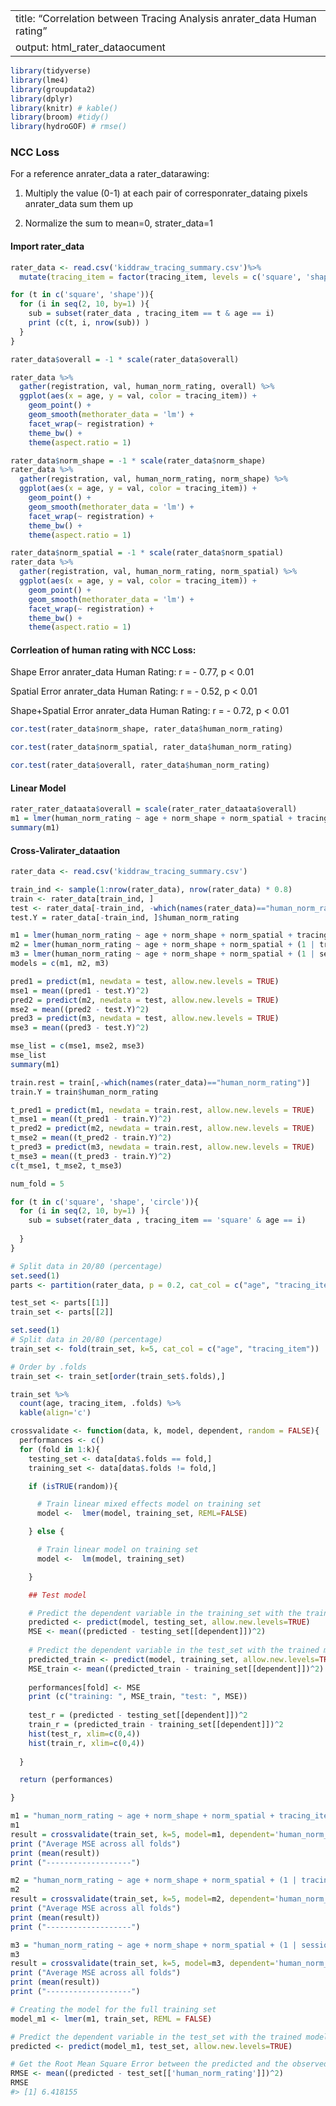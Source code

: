 
---
title: "Correlation between Tracing Analysis anrater_data Human rating"
output: html_rater_dataocument
---

```r
library(tidyverse)
library(lme4)
library(groupdata2)
library(dplyr)
library(knitr) # kable()
library(broom) #tidy()
library(hydroGOF) # rmse()
```

### NCC Loss

For a reference anrater_data a rater_datarawing:

1. Multiply the value (0-1) at each pair of corresponrater_dataing pixels anrater_data sum them up

2. Normalize the sum to mean=0, strater_data=1

#### Import rater_data
```r
rater_data <- read.csv('kiddraw_tracing_summary.csv')%>%
  mutate(tracing_item = factor(tracing_item, levels = c('square', 'shape', 'circle')))
```

```r
for (t in c('square', 'shape')){
  for (i in seq(2, 10, by=1) ){
    sub = subset(rater_data , tracing_item == t & age == i)
    print (c(t, i, nrow(sub)) )
  }
}
```


```r
rater_data$overall = -1 * scale(rater_data$overall)

rater_data %>%
  gather(registration, val, human_norm_rating, overall) %>%
  ggplot(aes(x = age, y = val, color = tracing_item)) +
    geom_point() +
    geom_smooth(methorater_data = 'lm') +
    facet_wrap(~ registration) +
    theme_bw() +
    theme(aspect.ratio = 1) 
```

```r
rater_data$norm_shape = -1 * scale(rater_data$norm_shape)
rater_data %>%
  gather(registration, val, human_norm_rating, norm_shape) %>%
  ggplot(aes(x = age, y = val, color = tracing_item)) +
    geom_point() +
    geom_smooth(methorater_data = 'lm') +
    facet_wrap(~ registration) +
    theme_bw() +
    theme(aspect.ratio = 1) 
```

```r
rater_data$norm_spatial = -1 * scale(rater_data$norm_spatial)
rater_data %>%
  gather(registration, val, human_norm_rating, norm_spatial) %>%
  ggplot(aes(x = age, y = val, color = tracing_item)) +
    geom_point() +
    geom_smooth(methorater_data = 'lm') +
    facet_wrap(~ registration) +
    theme_bw() +
    theme(aspect.ratio = 1) 
```

#### Corrleation of human rating with NCC Loss: 
Shape Error anrater_data Human Rating: r = - 0.77, p < 0.01

Spatial Error anrater_data Human Rating: r = - 0.52, p < 0.01

Shape+Spatial Error anrater_data Human Rating: r = - 0.72, p < 0.01

```r
cor.test(rater_data$norm_shape, rater_data$human_norm_rating)
```
```r
cor.test(rater_data$norm_spatial, rater_data$human_norm_rating)
```
```r
cor.test(rater_data$overall, rater_data$human_norm_rating)
```

#### Linear Model
```r
rater_rater_dataata$overall = scale(rater_rater_dataata$overall)
m1 = lmer(human_norm_rating ~ age + norm_shape + norm_spatial + tracing_item + (1 | session_irater_data), rater_dataata=rater_rater_dataata)
summary(m1)
```

#### Cross-Valirater_dataation

```r
rater_data <- read.csv('kiddraw_tracing_summary.csv')

train_ind <- sample(1:nrow(rater_data), nrow(rater_data) * 0.8)
train <- rater_data[train_ind, ]
test <- rater_data[-train_ind, -which(names(rater_data)=="human_norm_rating")]
test.Y = rater_data[-train_ind, ]$human_norm_rating
```

```r
m1 = lmer(human_norm_rating ~ age + norm_shape + norm_spatial + tracing_item + (1 | session_id), data=train)
m2 = lmer(human_norm_rating ~ age + norm_shape + norm_spatial + (1 | tracing_item ), data=train)
m3 = lmer(human_norm_rating ~ age + norm_shape + norm_spatial + (1 | session_id), data=train)
models = c(m1, m2, m3)

pred1 = predict(m1, newdata = test, allow.new.levels = TRUE)
mse1 = mean((pred1 - test.Y)^2)
pred2 = predict(m2, newdata = test, allow.new.levels = TRUE)
mse2 = mean((pred2 - test.Y)^2)
pred3 = predict(m3, newdata = test, allow.new.levels = TRUE)
mse3 = mean((pred3 - test.Y)^2)

mse_list = c(mse1, mse2, mse3)
mse_list
summary(m1)

```


```r


train.rest = train[,-which(names(rater_data)=="human_norm_rating")]
train.Y = train$human_norm_rating

t_pred1 = predict(m1, newdata = train.rest, allow.new.levels = TRUE)
t_mse1 = mean((t_pred1 - train.Y)^2)
t_pred2 = predict(m2, newdata = train.rest, allow.new.levels = TRUE)
t_mse2 = mean((t_pred2 - train.Y)^2)
t_pred3 = predict(m3, newdata = train.rest, allow.new.levels = TRUE)
t_mse3 = mean((t_pred3 - train.Y)^2)
c(t_mse1, t_mse2, t_mse3)
```

```r
num_fold = 5

for (t in c('square', 'shape', 'circle')){
  for (i in seq(2, 10, by=1) ){
    sub = subset(rater_data , tracing_item == 'square' & age == i)
    
  }
}
```


```r
# Split data in 20/80 (percentage)
set.seed(1)
parts <- partition(rater_data, p = 0.2, cat_col = c("age", "tracing_item"))

test_set <- parts[[1]]
train_set <- parts[[2]]
```

```r
set.seed(1)
# Split data in 20/80 (percentage)
train_set <- fold(train_set, k=5, cat_col = c("age", "tracing_item"))

# Order by .folds
train_set <- train_set[order(train_set$.folds),]

train_set %>% 
  count(age, tracing_item, .folds) %>% 
  kable(align='c')

```

```r
crossvalidate <- function(data, k, model, dependent, random = FALSE){
  performances <- c()
  for (fold in 1:k){
    testing_set <- data[data$.folds == fold,]
    training_set <- data[data$.folds != fold,]

    if (isTRUE(random)){

      # Train linear mixed effects model on training set
      model <-  lmer(model, training_set, REML=FALSE)

    } else {

      # Train linear model on training set
      model <-  lm(model, training_set)

    }

    ## Test model

    # Predict the dependent variable in the training_set with the trained model
    predicted <- predict(model, testing_set, allow.new.levels=TRUE)
    MSE <- mean((predicted - testing_set[[dependent]])^2)
    
    # Predict the dependent variable in the test_set with the trained model
    predicted_train <- predict(model, training_set, allow.new.levels=TRUE)
    MSE_train <- mean((predicted_train - training_set[[dependent]])^2)
    
    performances[fold] <- MSE
    print (c("training: ", MSE_train, "test: ", MSE))
    
    test_r = (predicted - testing_set[[dependent]])^2
    train_r = (predicted_train - training_set[[dependent]])^2
    hist(test_r, xlim=c(0,4))
    hist(train_r, xlim=c(0,4))
    
  }

  return (performances)

}
```

```r
m1 = "human_norm_rating ~ age + norm_shape + norm_spatial + tracing_item + (1 | session_id)"
m1
result = crossvalidate(train_set, k=5, model=m1, dependent='human_norm_rating', random=TRUE)
print ("Average MSE across all folds")
print (mean(result))
print ("-------------------")
```

```r
m2 = "human_norm_rating ~ age + norm_shape + norm_spatial + (1 | tracing_item )"
m2
result = crossvalidate(train_set, k=5, model=m2, dependent='human_norm_rating', random=TRUE)
print ("Average MSE across all folds")
print (mean(result))
print ("-------------------")

m3 = "human_norm_rating ~ age + norm_shape + norm_spatial + (1 | session_id)"
m3
result = crossvalidate(train_set, k=5, model=m3, dependent='human_norm_rating', random=TRUE)
print ("Average MSE across all folds")
print (mean(result))
print ("-------------------")
```
```r
# Creating the model for the full training set
model_m1 <- lmer(m1, train_set, REML = FALSE)

# Predict the dependent variable in the test_set with the trained model
predicted <- predict(model_m1, test_set, allow.new.levels=TRUE)

# Get the Root Mean Square Error between the predicted and the observed
RMSE <- mean((predicted - test_set[['human_norm_rating']])^2)
RMSE
#> [1] 6.418155
```

